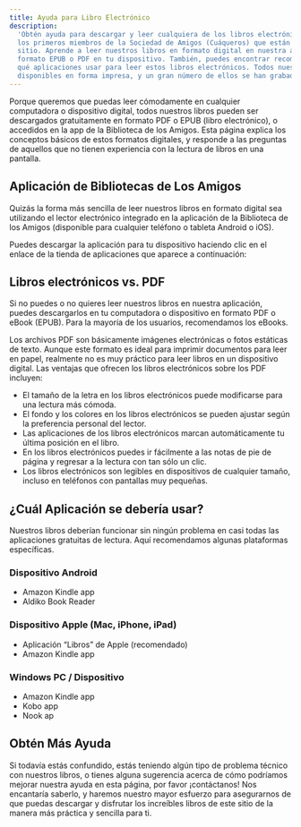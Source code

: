 ```yaml
---
title: Ayuda para Libro Electrónico
description:
  'Obtén ayuda para descargar y leer cualquiera de los libros electrónicos gratuitos de
  los primeros miembros de la Sociedad de Amigos (Cuáqueros) que están disponibles en este
  sitio. Aprende a leer nuestros libros en formato digital en nuestra aplicación, o en
  formato EPUB o PDF en tu dispositivo. También, puedes encontrar recomendaciones sobre
  qué aplicaciones usar para leer estos libros electrónicos. Todos nuestros libros están
  disponibles en forma impresa, y un gran número de ellos se han grabado como audiolibros.'
---
```


<Lead>
  Porque queremos que puedas leer cómodamente en cualquier computadora o dispositivo
  digital, todos nuestros libros pueden ser descargados gratuitamente en formato PDF o
  EPUB (libro electrónico), o accedidos en la app de la Biblioteca de los Amigos. Esta
  página explica los conceptos básicos de estos formatos digitales, y responde a las
  preguntas de aquellos que no tienen experiencia con la lectura de libros en una
  pantalla.
</Lead>

## Aplicación de Bibliotecas de Los Amigos

Quizás la forma más sencilla de leer nuestros libros en formato digital sea utilizando el
lector electrónico integrado en la aplicación de la Biblioteca de los Amigos (disponible
para cualquier teléfono o tableta Android o iOS).

<AppScreenshots emphasizing="read" />

Puedes descargar la aplicación para tu dispositivo haciendo clic en el enlace de la tienda
de aplicaciones que aparece a continuación:

<AppStoreBadgeLinks />

## Libros electrónicos vs. PDF

Si no puedes o no quieres leer nuestros libros en nuestra aplicación, puedes descargarlos
en tu computadora o dispositivo en formato PDF o eBook (EPUB). Para la mayoría de los
usuarios, recomendamos los eBooks.

Los archivos PDF son básicamente imágenes electrónicas o fotos estáticas de texto. Aunque
este formato es ideal para imprimir documentos para leer en papel, realmente no es muy
práctico para leer libros en un dispositivo digital. Las ventajas que ofrecen los libros
electrónicos sobre los PDF incluyen:

- El tamaño de la letra en los libros electrónicos puede modificarse para una lectura más
  cómoda.
- El fondo y los colores en los libros electrónicos se pueden ajustar según la preferencia
  personal del lector.
- Las aplicaciones de los libros electrónicos marcan automáticamente tu última posición en
  el libro.
- En los libros electrónicos puedes ir fácilmente a las notas de pie de página y regresar
  a la lectura con tan sólo un clic.
- Los libros electrónicos son legibles en dispositivos de cualquier tamaño, incluso en
  teléfonos con pantallas muy pequeñas.

## ¿Cuál Aplicación se debería usar?

Nuestros libros deberían funcionar sin ningún problema en casi todas las aplicaciones
gratuitas de lectura. Aquí recomendamos algunas plataformas específicas.

### Dispositivo Android

- Amazon Kindle app
- Aldiko Book Reader

### Dispositivo Apple (Mac, iPhone, iPad)

- Aplicación “Libros” de Apple (recomendado)
- Amazon Kindle app

### Windows PC / Dispositivo

- Amazon Kindle app
- Kobo app
- Nook ap

## Obtén Más Ayuda

Si todavía estás confundido, estás teniendo algún tipo de problema técnico con nuestros
libros, o tienes alguna sugerencia acerca de cómo podríamos mejorar nuestra ayuda en esta
página, por favor ¡contáctanos! Nos encantaría saberlo, y haremos nuestro mayor esfuerzo
para asegurarnos de que puedas descargar y disfrutar los increíbles libros de este sitio
de la manera más práctica y sencilla para ti.

